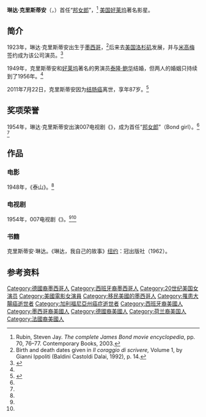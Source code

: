 {{艺人
| 姓名     = 琳达·克里斯蒂安
| 类型     = 女歌手
| 图片     = Linda Christian publicity photo, unknown date (cropped).jpg
| 图片尺寸 = 
| 图片简介 = 
| 原名     = 布兰卡·罗莎（Blanca Rosa Welter）
| 外文名   = 
| 外文     = 
| 罗马拼音 = 
| 英文名   =  
| 绰号     = 
| 国籍     = [[墨西哥|墨西哥]]
| 民族     = 
| 籍贯     = 
| 出生日期 = {{Birth date|1923|11|13}}
| 出生地点 = [[墨西哥|墨西哥]]
| 逝世日期 = {{Death date and age|2011|7|22|1923|11|13}}
| 逝世地点 = {{USA}}[[加利福尼亚|加利福尼亚]]
| 职业     = [[演员|演员]]
| 语言     = [[英语|英语]]、[[法语|法语]]
| 教育程度 = [[大学|大学]]
| 宗教信仰 = [[基督教|基督教]]
| 配偶     = {{ubl|{{marriage|[[泰隆·鲍华|泰隆·鲍华]] |1949 |1956 |end=d.}}|{{marriage|{{tsl|en|Edmund Purdom|埃德蒙·普度}} |1962 |1963 |end=d.}}}}
| 兒女   = {{ubl|[[罗米娜·珀尔|罗米娜·珀尔]]|{{tsl|en|Taryn_Power|塔琳·鲍华}}}}
| 出身地   = 
| 出道作   = 
| 出道日期 = 1943
| 代表作   = 
| 活跃年代 = 1943–1988
| 经纪公司 = 
| 奖项     = 
| IMDb    = 
}}
'''琳达·克里斯蒂安'''（{{lang|en|Linda Christian}}，{{bd|1923年|11月13日<ref>Ancestry.com. New Orleans Passenger Lists, 1820–1945 [database on-line]. Provo, UT, US: The Generations Network, Inc., 2006. Micropublication T905. RG085. Rolls #104. Entry for Blanca Rosa Welter Age 1yr 4 months. Gender Female. Nationality: Dutch. Port of Departure: Tampico, Mexico. Ship Name: Maasdam Port of Arrival: New Orleans, Louisiana. Date of Arrival: Mar 23, 1925.</ref><ref>Ancestry.com. New York Passenger Lists, 1820–1957 [database on-line]. Provo, UT, US: The Generations Network, Inc., 2006. Year: 1947; Microfilm serial: T715; Microfilm roll: T715_7515; Line: 6;. Entry for: Blanca Welter. Gender Female. Age: 24 years. Port of Departure: Southampton, England. Nationality: Mexican. Place of Birth: Tampico, Mexico. Occupation: Actress. Ship Name: Queen Mary. Port of Arrival: New York, NY. Date of Arrival: Dec 10, 1947.</ref><ref>Ancestry.com. New York Passenger Lists, 1820–1957 [database on-line]. Provo, UT, US: The Generations Network, Inc., 2006. Year: 1941; Microfilm serial: T715; Microfilm roll: T715_6565; Line: 9; .Entry for: Blanca Rosa Welter. Gender: Female. Age: 17. Nationality: Dutch. Occupation: Student. Place of Birth: Tampico, Mexico. Port of Departure: Cape Town, South Africa. Ship Name: President Monroe. Port of Arrival: New York, NY. Date of Arrival: July 31, 1941. Editor's note: if she was 17 in July 1941, that would mean she was going to turn 18 that November; another confirmation of 1923 as her year of birth.</ref>|2011年|7月22日<ref name=obit>{{cite news|url=http://www.nytimes.com/2011/07/26/movies/linda-christian-actress-and-tyrone-powers-wife-dies-at-87.html?_r=1&ref=deathsobituaries|title=Linda Christian, Actress and Tyrone Power’s Wife, Dies at 87|work=[[The_New_York_Times|The New York Times]]|date=July 25, 2011|author=[[Associated_Press|Associated Press]]|accessdate=2011-12-06|archive-date=2019-02-27|archive-url=https://web.archive.org/web/20190227182026/https://www.nytimes.com/2011/07/26/movies/linda-christian-actress-and-tyrone-powers-wife-dies-at-87.html?_r=1&ref=deathsobituaries|dead-url=no}}</ref>|catIdx=Christian, Linda}}）首任“[[邦女郎|邦女郎]]”，<ref name="#1">Rubin, Steven Jay. ''The complete James Bond movie encyclopedia'', pp. 70, 76–77. Contemporary Books, 2003.</ref> [[美国|美国]][[好莱坞|好莱坞]]著名影星。

== 简介 ==
1923年，琳达·克里斯蒂安出生于[[墨西哥|墨西哥]]，<ref>Birth and death dates given in ''Il coraggio di scrivere,'' Volume 1, by Gianni Ippoliti (Baldini Castoldi Dalai, 1992), p. 14.</ref>后来去[[美国|美国]][[洛杉矶|洛杉矶]]发展，并与[[米高梅|米高梅]]签约成为该公司演员。<ref name=" 2011 逝去的中外名人">{{cite web|url=http://history.huanqiu.com/photo/2011-12/2234325_6.html|title=《2011 逝去的中外名人》|accessdate=2011-12-05|work=|publisher=环球时报|language=zh-hans|deadurl=yes|archiveurl=https://web.archive.org/web/20120107080331/http://history.huanqiu.com/photo/2011-12/2234325_6.html|archivedate=2012-01-07}}</ref>

1949年，克里斯蒂安和[[好莱坞|好莱坞]]著名的男演员[[泰隆·鲍华|泰隆·鲍华]]结婚，但两人的婚姻只持续到了1956年。<ref name=" 2011 逝去的中外名人"  />

2011年7月22日，克里斯蒂安因为[[结肠癌|结肠癌]]离世，享年87岁。<ref name=" Linda Christian去世 享年87岁">{{cite web|url=http://ent.qq.com/a/20110725/000025.htm|title=《Linda Christian去世 享年87岁》|accessdate=2011年7月25日|work=|publisher=腾讯网|language=zh-hans|archive-date=2021年5月17日|archive-url=https://web.archive.org/web/20210517064200/https://ent.qq.com/a/20110725/000025.htm|dead-url=no}}</ref>

== 奖项荣誉 ==
1954年，琳达·克里斯蒂安出演007电视剧《{{tsl|en|Casino_Royale_(Climax!)|皇家赌场 (Climax!)}}》，成为首任“[[邦女郎|邦女郎]]”（Bond girl）。<ref name="#1"/> <ref name=" 2011 逝去的中外名人"  />

== 作品 ==
=== 电影 ===
1948年，《泰山》。<ref name=" Linda Christian去世 享年87岁" />

=== 电视剧 ===
1954年，007电视剧《{{tsl|en|Casino_Royale_(Climax!)|皇家赌场 (Climax!)}}》。<ref name=" 2011 逝去的中外名人"  /><ref name=" Linda Christian去世 享年87岁" />

=== 书籍 ===
克里斯蒂安·琳达。《琳达，我自己的故事》[[纽约|纽约]]：冠出版社（1962）。

== 参考资料 ==
{{reflist}}

{{Authority control}}
{{DEFAULTSORT:Christian, Linda}}
[[Category:德國裔墨西哥人|Category:德國裔墨西哥人]]
[[Category:西班牙裔墨西哥人|Category:西班牙裔墨西哥人]]
[[Category:20世纪美国女演员|Category:20世纪美国女演员]]
[[Category:美國電影女演員|Category:美國電影女演員]]
[[Category:移民美國的墨西哥人|Category:移民美國的墨西哥人]]
[[Category:罹患大腸癌逝世者|Category:罹患大腸癌逝世者]]
[[Category:加利福尼亞州癌症逝世者|Category:加利福尼亞州癌症逝世者]]
[[Category:西班牙裔美國人|Category:西班牙裔美國人]]
[[Category:墨西哥裔美國人|Category:墨西哥裔美國人]]
[[Category:德國裔美國人|Category:德國裔美國人]]
[[Category:荷兰裔美国人|Category:荷兰裔美国人]]
[[Category:法國裔美國人|Category:法國裔美國人]]